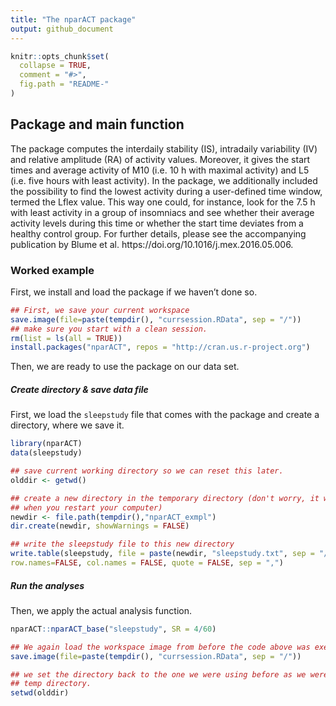 ```yaml
---
title: "The nparACT package"
output: github_document
---
```


<!-- README.md is generated from README.Rmd. Please edit that file -->

```r
knitr::opts_chunk$set(
  collapse = TRUE,
  comment = "#>",
  fig.path = "README-"
)
```

## Package and main function
The package computes the interdaily stability (IS), intradaily variability (IV) 
and relative amplitude (RA) of activity values. Moreover, it gives the start times 
and average activity of M10 (i.e. 10 h with maximal activity) and L5 
(i.e. five hours with least activity). In the package, we additionally included 
the possibility to find the lowest activity during a user-defined time window,
termed the Lflex value. This way one could, for instance, look for the 7.5 h with 
least activity in a group of insomniacs and see whether their average activity 
levels during this time or whether the start time deviates from a healthy control 
group.
For further details, please see the accompanying publication by Blume et al. https://doi.org/10.1016/j.mex.2016.05.006.

### Worked example

First, we install and load the package if we haven’t done so.

```r
## First, we save your current workspace
save.image(file=paste(tempdir(), "currsession.RData", sep = "/"))
## make sure you start with a clean session.
rm(list = ls(all = TRUE))
install.packages("nparACT", repos = "http://cran.us.r-project.org")
```

Then, we are ready to use the package on our data set.

##### Create directory & save data file

First, we load the `sleepstudy` file that comes with the package and
create a directory, where we save it.

```r
library(nparACT)
data(sleepstudy)

## save current working directory so we can reset this later.
olddir <- getwd()

## create a new directory in the temporary directory (don't worry, it will automatically be deleted  
## when you restart your computer)
newdir <- file.path(tempdir(),"nparACT_exmpl")
dir.create(newdir, showWarnings = FALSE)

## write the sleepstudy file to this new directory
write.table(sleepstudy, file = paste(newdir, "sleepstudy.txt", sep = "/"),
row.names=FALSE, col.names = FALSE, quote = FALSE, sep = ",")
```

##### Run the analyses

Then, we apply the actual analysis function.

```r
nparACT::nparACT_base("sleepstudy", SR = 4/60) 

## We again load the workspace image from before the code above was executed
save.image(file=paste(tempdir(), "currsession.RData", sep = "/"))

## we set the directory back to the one we were using before as we were just working in the  
## temp directory.
setwd(olddir)
```
